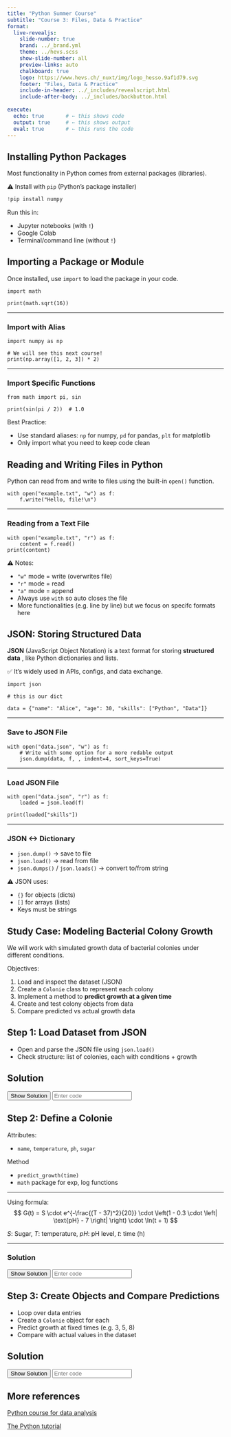 ```yaml
---
title: "Python Summer Course"
subtitle: "Course 3: Files, Data & Practice"
format:
  live-revealjs:
    slide-number: true
    brand: ../_brand.yml
    theme: ../hevs.scss
    show-slide-number: all
    preview-links: auto
    chalkboard: true
    logo: https://www.hevs.ch/_nuxt/img/logo_hesso.9af1d79.svg
    footer: "Files, Data & Practice"
    include-in-header: ../_includes/revealscript.html
    include-after-body: ../_includes/backbutton.html
    
execute:
  echo: true       # ← this shows code
  output: true     # ← this shows output
  eval: true       # ← this runs the code
---
```


## Installing Python Packages

Most functionality in Python comes from external packages (libraries).

⚠️ Install with `pip` (Python's package installer)

```python
!pip install numpy
```
Run this in:

- Jupyter notebooks (with `!`)
- Google Colab
- Terminal/command line (without `!`)

## Importing a Package or Module

Once installed, use `import` to load the package in your code.


```pyodide
import math

print(math.sqrt(16))
```

---

### Import with Alias
```pyodide
import numpy as np

# We will see this next course!
print(np.array([1, 2, 3]) * 2)
```

---

### Import Specific Functions
```pyodide
from math import pi, sin

print(sin(pi / 2))  # 1.0
```

Best Practice:

- Use standard aliases: `np` for numpy, `pd` for pandas, `plt` for matplotlib
- Only import what you need to keep code clean

## Reading and Writing Files in Python

Python can read from and write to files using the built-in `open()` function.

```pyodide
with open("example.txt", "w") as f:
    f.write("Hello, file!\n")
```

---

### Reading from a Text File
```pyodide
with open("example.txt", "r") as f:
    content = f.read()
print(content)
```

⚠️ Notes:

- `"w"` mode = write (overwrites file)
- `"r"` mode = read
- `"a"` mode = append
- Always use `with` so auto closes the file
- More functionalities (e.g. line by line) but we focus on specifc formats here

## JSON: Storing Structured Data

**JSON** (JavaScript Object Notation) is a text format for storing **structured data** , like Python dictionaries and lists.

✅ It's widely used in APIs, configs, and data exchange.

```pyodide
import json

# this is our dict

data = {"name": "Alice", "age": 30, "skills": ["Python", "Data"]}
```

---

###  Save to JSON File
```pyodide
with open("data.json", "w") as f:
    # Write with some option for a more redable output
    json.dump(data, f, , indent=4, sort_keys=True)
```

---

### Load JSON File
```pyodide
with open("data.json", "r") as f:
    loaded = json.load(f)

print(loaded["skills"])
```

---

### JSON <-> Dictionary
- `json.dump()` → save to file
- `json.load()` → read from file
- `json.dumps()` / `json.loads()` → convert to/from string

⚠️ JSON uses:

- `{}` for objects (dicts)
- `[]` for arrays (lists)
- Keys must be strings


## Study Case: Modeling Bacterial Colony Growth

We will work with simulated growth data of bacterial colonies under different conditions.

Objectives:

1. Load and inspect the dataset (JSON)
2. Create a `Colonie` class to represent each colony
3. Implement a method to **predict growth at a given time**
4. Create and test colony objects from data
5. Compare predicted vs actual growth data

## Step 1: Load Dataset from JSON

- Open and parse the JSON file using `json.load()`
- Check structure: list of colonies, each with conditions + growth

## Solution

<div class="reveal-solution-container" style="margin-top: 1em;">
  <button onclick="revealSolution(this)" data-code="cheater">Show Solution</button>
  <input type="text" class="solution-code" placeholder="Enter code" />
  <div class="solution-content" style="display: none; margin-top: 0.5em;">

```python
import json

with open("colonies.json", "r") as f:
    data = json.load(f)

print(data[0].keys())
```
  </div>
</div>

## Step 2: Define a Colonie

Attributes:

- `name`, `temperature`, `ph`, `sugar`

Method

- `predict_growth(time)`
- `math` package for exp, log functions

---

Using formula:
$$
G(t) = S \cdot e^{-\frac{(T - 37)^2}{20}} \cdot \left(1 - 0.3 \cdot \left| \text{pH} - 7 \right| \right) \cdot \ln(t + 1)
$$

$S$: Sugar, $T$: temperature, $pH$: pH level, $t$: time (h)

---

### Solution

<div class="reveal-solution-container" style="margin-top: 1em;">
  <button onclick="revealSolution(this)" data-code="cheater">Show Solution</button>
  <input type="text" class="solution-code" placeholder="Enter code" />
  <div class="solution-content" style="display: none; margin-top: 0.5em;">

```python
import math

class Colonie:
    def __init__(self, name, temperature, ph, sugar):
        self.name = name
        self.temperature = temperature
        self.ph = ph
        self.sugar = sugar

    def predict_growth(self, t):
        base = self.sugar * math.exp(-((self.temperature - 37) ** 2) / 20)
        ph_factor = 1 - abs(self.ph - 7) * 0.3
        return round(base * ph_factor * math.log(t + 1), 3)
```
  </div>
</div>

## Step 3: Create Objects and Compare Predictions

- Loop over data entries
- Create a `Colonie` object for each
- Predict growth at fixed times (e.g. 3, 5, 8)
- Compare with actual values in the dataset


## Solution

<div class="reveal-solution-container" style="margin-top: 1em;">
  <button onclick="revealSolution(this)" data-code="cheater">Show Solution</button>
  <input type="text" class="solution-code" placeholder="Enter code" />
  <div class="solution-content" style="display: none; margin-top: 0.5em;">

```python
fixed_times = [3, 5, 8]

for item in data:
    cond = item["conditions"]
    c = Colonie(item["name"], cond["temperature"], cond["ph"], cond["sugar"])
    print(f"{c.name}:")

    for t in fixed_times:
        actual = float(item["growth"][str(t)])
        predicted = c.predict_growth(t)
        print(f"  t={t}h:  predicted={predicted}, actual={actual}")
```
  </div>
</div>

## More references

[Python course for data analysis](https://github.com/jbossios/python-tutorial/tree/c2db1696439b23c0e4c02eff680bf61e45caab7e?tab=readme-ov-file)

[The Python tutorial](https://docs.python.org/3/tutorial/)






